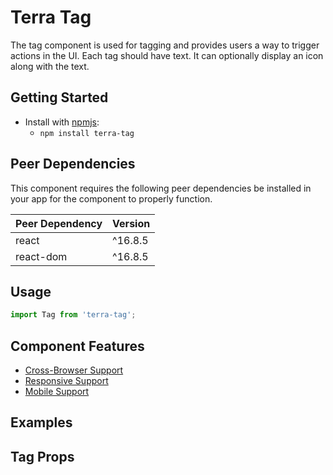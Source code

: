 


<Badge />

# Terra Tag

The tag component is used for tagging and provides users a way to trigger actions in the UI. Each tag should have text.
It can optionally display an icon along with the text.

## Getting Started

- Install with [npmjs](https://www.npmjs.com):
  - `npm install terra-tag`

<!-- AUTO-GENERATED-CONTENT:START Peer Dependencies -->
## Peer Dependencies

This component requires the following peer dependencies be installed in your app for the component to properly function.

| Peer Dependency | Version |
|-|-|
| react | ^16.8.5 |
| react-dom | ^16.8.5 |

<!-- AUTO-GENERATED-CONTENT:END -->

## Usage
```jsx
import Tag from 'terra-tag';
```

## Component Features

* [Cross-Browser Support](https://engineering.cerner.com/terra-ui/about/terra-ui/component-standards#cross-browser-support)
* [Responsive Support](https://engineering.cerner.com/terra-ui/about/terra-ui/component-standards#responsive-support)
* [Mobile Support](https://engineering.cerner.com/terra-ui/about/terra-ui/component-standards#mobile-support)

## Examples
<TagDefault title="Default Tag with onClick" />
<TagHref title="Tag with href" />
<TagFallbacks title="Tag with no onClick or href" description="These styles are provided for when this component is missing recommended elements for best practice use." />

## Tag Props
<TagPropsTable />
